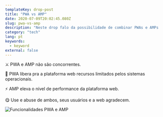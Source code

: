 ```yaml
---
templateKey: drop-post
title: "PWA vs AMP"
date: 2020-07-09T20:02:45.080Z
slug: pwa-vs-amp
description: "Neste drop falo da possibilidade de combinar PWAs e AMPs para melhores resultados em ambas soluções."
category: "tech"
lang: pt
keywords:
  - keyword
external: false
---
```



<Drop>

⚔️ PWA e AMP não são concorrentes.

🤖 PWA libera pra a plataforma web recursos limitados pelos sistemas operacionais.

⚡️ AMP eleva o nível de performance da plataforma web.

😋 Use e abuse de ambos, seus usuários e a web agradecem.

![Funcionalidades PWA e AMP](https://pbs.twimg.com/media/EcgzzH0XsAAfwM8?format=jpg&name=small)

</Drop>

